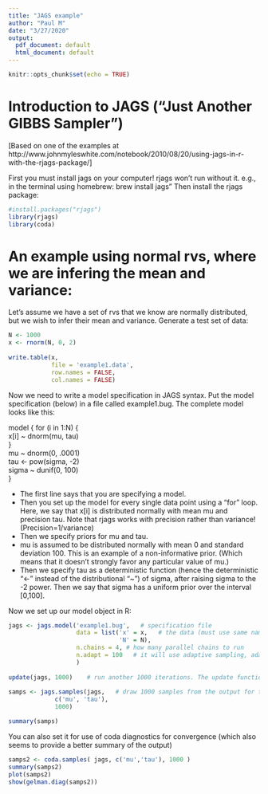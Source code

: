 ```yaml
---
title: "JAGS example"
author: "Paul M"
date: "3/27/2020"
output:
  pdf_document: default
  html_document: default
---
```


```r
knitr::opts_chunk$set(echo = TRUE)
```

# Introduction to JAGS  ("Just Another GIBBS Sampler")

[Based on one of the examples at http://www.johnmyleswhite.com/notebook/2010/08/20/using-jags-in-r-with-the-rjags-package/]

First you must install jags on your computer! rjags won't run without it.
e.g., in the terminal using homebrew: brew install jags"
Then install the rjags package:
```r
#install.packages("rjags")
library(rjags)
library(coda)
```


# An example using normal rvs, where we are infering the mean and variance:

Let's assume we have a set of rvs that we know are normally distributed, but we wish to infer their mean and variance. Generate a test set of data:
```r
N <- 1000
x <- rnorm(N, 0, 2)
 
write.table(x,
            file = 'example1.data',
            row.names = FALSE,
            col.names = FALSE)
```

Now we need to write a model specification in JAGS syntax. Put the model specification (below) in a file called example1.bug. The complete model looks like this:

model {
	for (i in 1:N) {  
           x[i] ~ dnorm(mu, tau)  
    	}  
    	mu ~ dnorm(0, .0001)  
	    tau <- pow(sigma, -2)  
	    sigma ~ dunif(0, 100)  
}

* The first line says that you are specifying a model. 
* Then you set up the model for every single data point using a "for" loop. 
Here, we say that x[i] is distributed normally with mean mu and precision tau.
Note that rjags works with precision rather than variance! 
(Precision=1/variance)
* Then we specify priors for mu and tau. 
* mu is assumed to be distributed normally with mean 0 and standard deviation 100. This is an example of a  non-informative prior. (Which means that it doesn't strongly favor any particular value of mu.) 
* Then we specify tau as a deterministic function (hence the deterministic "<-" instead of the distributional "~") of sigma, after raising sigma to the -2 power. Then we say that sigma has a uniform prior over the interval [0,100].

Now we set up our model object in R:
```r
jags <- jags.model('example1.bug',   # specification file
                   data = list('x' = x,   # the data (must use same names as the model spec. file)
                               'N' = N),
                   n.chains = 4, # how many parallel chains to run
                   n.adapt = 100   # it will use adaptive sampling, adapting during the first 100 iterations
                   )
 
update(jags, 1000)    # run another 1000 iterations. The update function is used to add more iterations if you decide you need them. (What's nice is that you can do htis after you've looked at the first run, and it will act as if you had just continued that run.)
 
samps <- jags.samples(jags,   # draw 1000 samples from the output for the requested variables
             c('mu', 'tau'),
             1000)

summary(samps)
```


You can also set it for use of coda diagnostics for convergence (which also seems to provide a better summary of the output)
```r
samps2 <- coda.samples( jags, c('mu','tau'), 1000 )
summary(samps2)
plot(samps2)
show(gelman.diag(samps2))
```
